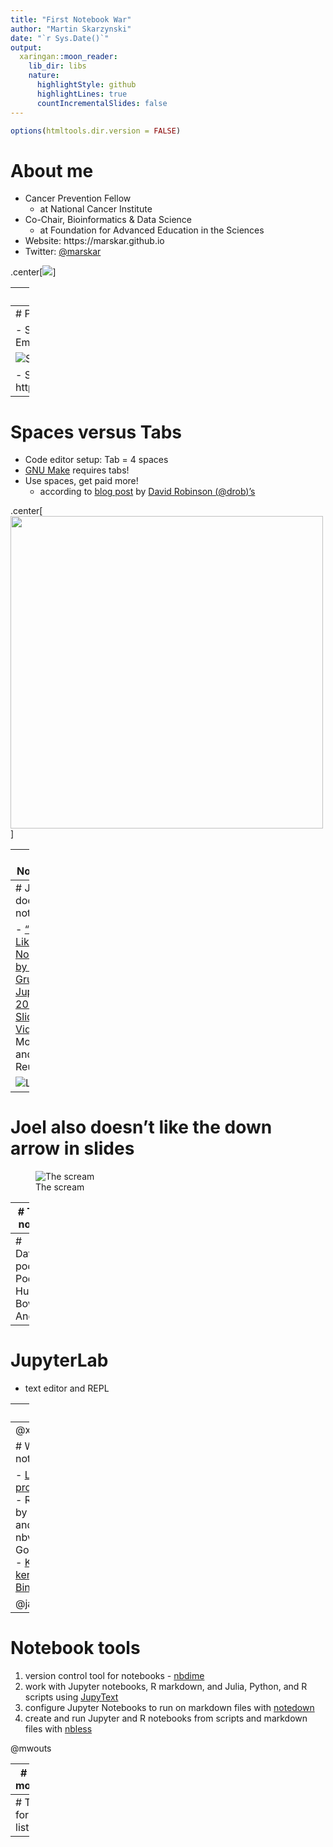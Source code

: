 ```yaml
---
title: "First Notebook War"
author: "Martin Skarzynski"
date: "`r Sys.Date()`"
output:
  xaringan::moon_reader:
    lib_dir: libs
    nature:
      highlightStyle: github
      highlightLines: true
      countIncrementalSlides: false
---
```


```r
options(htmltools.dir.version = FALSE)
```

# About me

- Cancer Prevention Fellow 
  - at National Cancer Institute
- Co-Chair, Bioinformatics & Data Science
  - at Foundation for Advanced Education in the Sciences
- Website: https://marskar.github.io
- Twitter: [@marskar](https://twitter.com/marskar)

.center[![](https://pbs.twimg.com/profile_images/1031975007214346245/vp0tsDy5_400x400.jpg)]

---
# About this talk

- The title: inspired by [a tweet](https://twitter.com/pgbovine/status/1034626381735317504) by [Philip Guo (@pgbovine)](https://twitter.com/pgbovine)

![tweet](1st-notebook-war-tweet.png)

---
# Previous conflicts

- Spaces versus Tabs
- Emacs versus Vim

![Silicon Valley GIF](silicon_valley_spaces_over_tabs_vim_over_emacs_by_digi_matrix-da824de.gif) 

- Source: https://goo.gl/images/U2KpcG

---
# Spaces versus Tabs

- Code editor setup: Tab = 4 spaces
- [GNU Make](https://www.gnu.org/software/make/) requires tabs!
- Use spaces, get paid more!
  - according to [blog post](https://stackoverflow.blog/2017/06/15/developers-use-spaces-make-money-use-tabs/) by [David Robinson (@drob)'s](https://twitter.com/drob)

.center[<img src='https://zgab33vy595fw5zq-zippykid.netdna-ssl.com/wp-content/uploads/2017/06/salary_graph-1-1400x1000.png}' width='500px'></img>]


---
# Notebooks

[Jupyter notebooks](https://jupyterlab.readthedocs.io/en/stable/user/notebook.html)
- are data science tools
- built on IPython by [Fernando Perez (@fperez)](https://twitter.com/fperez)
- combine [Markdown](https://www.markdownguide.org/) text, code, and output
- help data scientists communicate goals, methods, and results
- used in
    - [academia](https://www.oreilly.com/ideas/all-the-cool-kids-are-doing-it-maybe-we-should-too)
    - [Amazon](https://www.oreilly.com/ideas/machine-learning-and-ai-technologies-and-platforms-at-aws)
    - [Netflix](https://medium.com/netflix-techblog/scheduling-notebooks-348e6c14cfd6)
    - [PayPal](https://medium.com/paypal-engineering/paypal-notebooks-powered-by-jupyter-fd0067bd00b0)

.center[<img src='https://cdn-images-1.medium.com/max/2000/0*QLer52L9p-T72bGW' width='500px'></img>]

---
# Joel doesn't like notebooks

- ["I Don't Like Notebooks" by Joel Grus at Jupytercon 2018](https://conferences.oreilly.com/jupyter/jup-ny/public/schedule/detail/68282)
- [Slides](https://t.co/30peBFwTbv)
- [Video](https://youtu.be/7jiPeIFXb6U)
- Modularity and Reusability

![Lego GIF]()

---
# Joel also doesn't like the down arrow in slides

![The scream]()

---
# Tim likes notebooks

![Brevity Burn]()

---
# DataFramed podcast
- Podcast by Hugo Bowne Andersen

---
# JupyterLab
- text editor and REPL

---
# Yihui

- [Blog post](https://yihui.name/en/2018/09/notebook-war/)
- [R notebooks](https://rmarkdown.rstudio.com/r_notebooks)
- these slides are made with R markdown!

---
@xieyihui

# Why use notebooks

- [Literate programming](http://www.literateprogramming.com/)
- Rendered by GitHub and nbviewer
- Google [colab](https://colab.research.google.com/)
- [Kaggle kernels](https://towardsdatascience.com/introduction-to-kaggle-kernels-2ad754ebf77)
- [Binder]()

@jakevplas

---
# Notebook tools

1. version control tool for notebooks - [nbdime]()
2. work with Jupyter notebooks, R markdown, and Julia, Python, and R scripts using [JupyText](https://github.com/mwouts/jupytext)
3. configure Jupyter Notebooks to run on markdown files with [notedown](https://github.com/aaren/notedown)
4. create and run Jupyter and R notebooks from scripts and markdown files with [nbless](https://github.com/marskar/nbless)

@mwouts 

---
# Write modules!

- Imports
    1. Standard Library
    2. Third Party
    3. User Defined
- Definitions
    - Classes
    - Functions
- Type Hints (Steven Lott's tutorial yesterday)
- Docstrings (with examples)
- `if __name__ == '__main__':`
- Function call(s), e.g. `doctest.testmod(verbose=True)`

---
# Thanks for listening!

---
